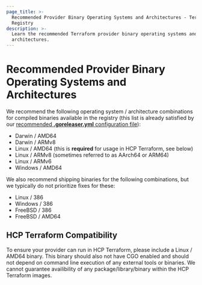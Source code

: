 ```yaml
---
page_title: >-
  Recommended Provider Binary Operating Systems and Architectures - Terraform
  Registry
description: >-
  Learn the recommended Terraform provider binary operating systems and
  architectures.
---
```


# Recommended Provider Binary Operating Systems and Architectures

We recommend the following operating system / architecture combinations for compiled binaries available in the registry (this list is already satisfied by our [recommended **.goreleaser.yml** configuration file](https://github.com/hashicorp/terraform-provider-scaffolding-framework/blob/main/.goreleaser.yml)):

* Darwin / AMD64
* Darwin / ARMv8
* Linux / AMD64 (this is **required** for usage in HCP Terraform, see below)
* Linux / ARMv8 (sometimes referred to as AArch64 or ARM64)
* Linux / ARMv6
* Windows / AMD64

We also recommend shipping binaries for the following combinations, but we typically do not prioritize fixes for these:

* Linux / 386
* Windows / 386
* FreeBSD / 386
* FreeBSD / AMD64

## HCP Terraform Compatibility

To ensure your provider can run in HCP Terraform, please include a Linux / AMD64 binary. This binary should also not have CGO enabled and should not depend on command line execution of any external tools or binaries. We cannot guarantee availibility of any package/library/binary within the HCP Terraform images.
